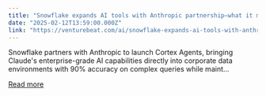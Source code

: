 ```yaml
---
title: "Snowflake expands AI tools with Anthropic partnership—what it means for businesses"
date: "2025-02-12T13:59:00.000Z"
link: "https://venturebeat.com/ai/snowflake-expands-ai-tools-with-anthropic-partnership-what-it-means-for-businesses/"
---
```


Snowflake partners with Anthropic to launch Cortex Agents, bringing Claude's enterprise-grade AI capabilities directly into corporate data environments with 90% accuracy on complex queries while maint...

[Read more](https://venturebeat.com/ai/snowflake-expands-ai-tools-with-anthropic-partnership-what-it-means-for-businesses/)
